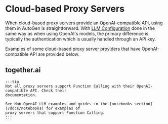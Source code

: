# Cloud-based Proxy Servers
When cloud-based proxy servers provide an OpenAI-compatible API, using them in AutoGen
is straightforward. With [LLM Configuration](/docs/topics/llm_configuration) done in the same way
as when using OpenAI's models, the primary difference is typically the authentication which is
usually handled through an API key.

Examples of some cloud-based proxy server providers that have OpenAI-compatible API are provided
below.

## together.ai



````mdx-code-block
:::tip
Not all proxy servers support Function Calling with their OpenAI-compatible API. Check their
documentation.

See Non-OpenAI LLM examples and guides in the [notebooks section](/docs/notebooks) for examples of
proxy servers that support Function Calling.
:::
````

